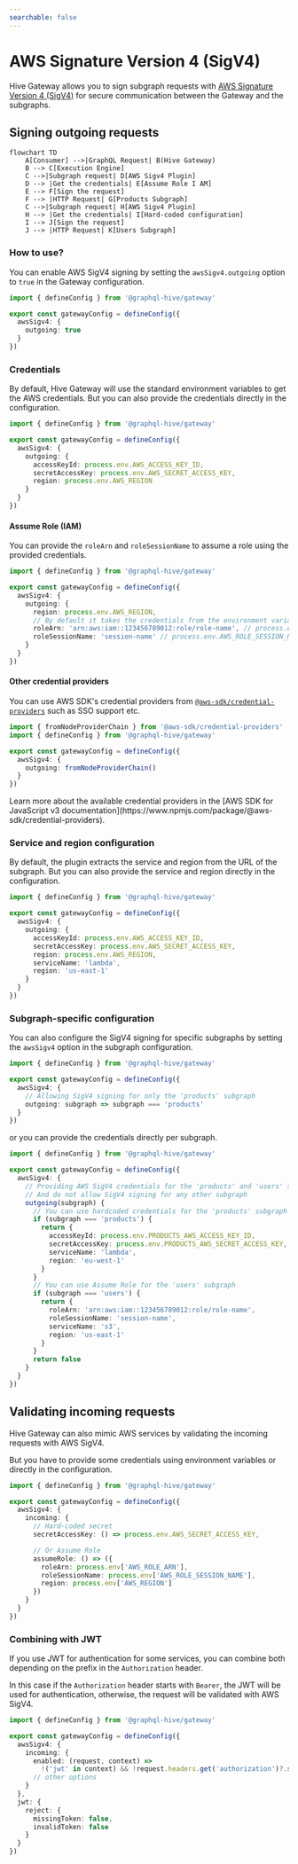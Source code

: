 ```yaml
---
searchable: false
---
```


# AWS Signature Version 4 (SigV4)

Hive Gateway allows you to sign subgraph requests with
[AWS Signature Version 4 (SigV4)](https://docs.aws.amazon.com/AmazonS3/latest/API/sig-v4-authenticating-requests.html)
for secure communication between the Gateway and the subgraphs.

## Signing outgoing requests

```mermaid
flowchart TD
    A[Consumer] -->|GraphQL Request| B(Hive Gateway)
    B --> C[Execution Engine]
    C -->|Subgraph request| D[AWS Sigv4 Plugin]
    D --> |Get the credentials| E[Assume Role I AM]
    E --> F[Sign the request]
    F --> |HTTP Request| G[Products Subgraph]
    C -->|Subgraph request| H[AWS Sigv4 Plugin]
    H --> |Get the credentials| I[Hard-coded configuration]
    I --> J[Sign the request]
    J --> |HTTP Request| K[Users Subgraph]
```

### How to use?

You can enable AWS SigV4 signing by setting the `awsSigv4.outgoing` option to `true` in the Gateway
configuration.

```ts filename="gateway.config.ts"
import { defineConfig } from '@graphql-hive/gateway'

export const gatewayConfig = defineConfig({
  awsSigv4: {
    outgoing: true
  }
})
```

### Credentials

By default, Hive Gateway will use the standard environment variables to get the AWS credentials. But
you can also provide the credentials directly in the configuration.

```ts filename="gateway.config.ts"
import { defineConfig } from '@graphql-hive/gateway'

export const gatewayConfig = defineConfig({
  awsSigv4: {
    outgoing: {
      accessKeyId: process.env.AWS_ACCESS_KEY_ID,
      secretAccessKey: process.env.AWS_SECRET_ACCESS_KEY,
      region: process.env.AWS_REGION
    }
  }
})
```

#### Assume Role (IAM)

You can provide the `roleArn` and `roleSessionName` to assume a role using the provided credentials.

```ts filename="gateway.config.ts"
import { defineConfig } from '@graphql-hive/gateway'

export const gatewayConfig = defineConfig({
  awsSigv4: {
    outgoing: {
      region: process.env.AWS_REGION,
      // By default it takes the credentials from the environment variables
      roleArn: 'arn:aws:iam::123456789012:role/role-name', // process.env.AWS_ROLE_ARN
      roleSessionName: 'session-name' // process.env.AWS_ROLE_SESSION_NAME
    }
  }
})
```

#### Other credential providers

You can use AWS SDK's credential providers from
[`@aws-sdk/credential-providers`](https://www.npmjs.com/package/@aws-sdk/credential-providers) such
as SSO support etc.

```ts filename="gateway.config.ts"
import { fromNodeProviderChain } from '@aws-sdk/credential-providers'
import { defineConfig } from '@graphql-hive/gateway'

export const gatewayConfig = defineConfig({
  awsSigv4: {
    outgoing: fromNodeProviderChain()
  }
})
```

<Callout>
  Learn more about the available credential providers in the [AWS SDK for JavaScript v3
  documentation](https://www.npmjs.com/package/@aws-sdk/credential-providers).
</Callout>

### Service and region configuration

By default, the plugin extracts the service and region from the URL of the subgraph. But you can
also provide the service and region directly in the configuration.

```ts filename="gateway.config.ts"
import { defineConfig } from '@graphql-hive/gateway'

export const gatewayConfig = defineConfig({
  awsSigv4: {
    outgoing: {
      accessKeyId: process.env.AWS_ACCESS_KEY_ID,
      secretAccessKey: process.env.AWS_SECRET_ACCESS_KEY,
      region: process.env.AWS_REGION,
      serviceName: 'lambda',
      region: 'us-east-1'
    }
  }
})
```

### Subgraph-specific configuration

You can also configure the SigV4 signing for specific subgraphs by setting the `awsSigv4` option in
the subgraph configuration.

```ts filename="gateway.config.ts"
import { defineConfig } from '@graphql-hive/gateway'

export const gatewayConfig = defineConfig({
  awsSigv4: {
    // Allowing SigV4 signing for only the 'products' subgraph
    outgoing: subgraph => subgraph === 'products'
  }
})
```

or you can provide the credentials directly per subgraph.

```ts filename="gateway.config.ts"
import { defineConfig } from '@graphql-hive/gateway'

export const gatewayConfig = defineConfig({
  awsSigv4: {
    // Providing AWS SigV4 credentials for the 'products' and 'users' subgraphs separately
    // And do not allow SigV4 signing for any other subgraph
    outgoing(subgraph) {
      // You can use hardcoded credentials for the 'products' subgraph
      if (subgraph === 'products') {
        return {
          accessKeyId: process.env.PRODUCTS_AWS_ACCESS_KEY_ID,
          secretAccessKey: process.env.PRODUCTS_AWS_SECRET_ACCESS_KEY,
          serviceName: 'lambda',
          region: 'eu-west-1'
        }
      }
      // You can use Assume Role for the 'users' subgraph
      if (subgraph === 'users') {
        return {
          roleArn: 'arn:aws:iam::123456789012:role/role-name',
          roleSessionName: 'session-name',
          serviceName: 's3',
          region: 'us-east-1'
        }
      }
      return false
    }
  }
})
```

## Validating incoming requests

Hive Gateway can also mimic AWS services by validating the incoming requests with AWS SigV4.

But you have to provide some credentials using environment variables or directly in the
configuration.

```ts filename="gateway.config.ts"
import { defineConfig } from '@graphql-hive/gateway'

export const gatewayConfig = defineConfig({
  awsSigv4: {
    incoming: {
      // Hard-coded secret
      secretAccessKey: () => process.env.AWS_SECRET_ACCESS_KEY,

      // Or Assume Role
      assumeRole: () => ({
        roleArn: process.env['AWS_ROLE_ARN'],
        roleSessionName: process.env['AWS_ROLE_SESSION_NAME'],
        region: process.env['AWS_REGION']
      })
    }
  }
})
```

### Combining with JWT

If you use JWT for authentication for some services, you can combine both depending on the prefix in
the `Authorization` header.

In this case if the `Authorization` header starts with `Bearer`, the JWT will be used for
authentication, otherwise, the request will be validated with AWS SigV4.

```ts filename="gateway.config.ts"
import { defineConfig } from '@graphql-hive/gateway'

export const gatewayConfig = defineConfig({
  awsSigv4: {
    incoming: {
      enabled: (request, context) =>
        !('jwt' in context) && !request.headers.get('authorization')?.startsWith('Bearer')
      // other options
    }
  },
  jwt: {
    reject: {
      missingToken: false,
      invalidToken: false
    }
  }
})
```
